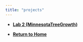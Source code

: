 ```yaml
---
title: "projects"
---
```


- [**Lab 2 (MinnesotaTreeGrowth)**](https://yazeed-aljohani.github.io/ESS330_Lab2_MinnesotaTreeGrowth-2/)

-   [**Return to Home**](index.html)
